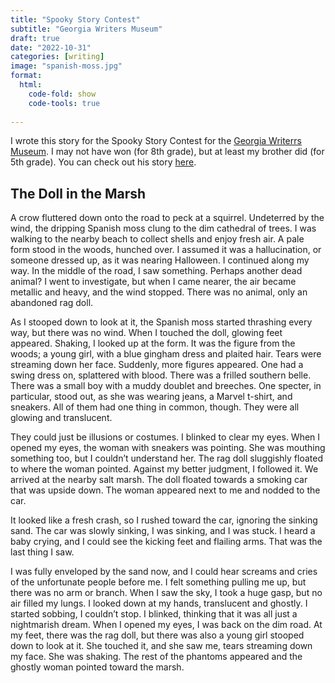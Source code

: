 ```yaml
---
title: "Spooky Story Contest"
subtitle: "Georgia Writers Museum"
draft: true
date: "2022-10-31"
categories: [writing]
image: "spanish-moss.jpg"
format:
  html:
    code-fold: show
    code-tools: true
    
---
```


I wrote this story for the Spooky Story Contest for the [Georgia Writerrs Museum](https://www.georgiawritersmuseum.org/spooky-story-contest/). I may not have won (for 8th grade), but at least my brother did (for 5th grade). You can check out his story [here](https://www.georgiawritersmuseum.org/the-tybee-island-ghost-ship/).

## The Doll in the Marsh

A crow fluttered down onto the road to peck at a squirrel. Undeterred by the wind, the dripping Spanish moss clung to the dim cathedral of trees. I was walking to the nearby beach to collect shells and enjoy fresh air. A pale form stood in the woods, hunched over. I assumed it was a hallucination, or someone dressed up, as it was nearing Halloween. I continued along my way. In the middle of the road, I saw something. Perhaps another dead animal? I went to investigate, but when I came nearer, the air became metallic and heavy, and the wind stopped. There was no animal, only an abandoned rag doll. 

As I stooped down to look at it, the Spanish moss started thrashing every way, but there was no wind. When I touched the doll, glowing feet appeared. Shaking, I looked up at the form. It was the figure from the woods; a young girl, with a blue gingham dress and plaited hair. Tears were streaming down her face. Suddenly, more figures appeared. One had a swing dress on, splattered with blood. There was a frilled southern belle. There was a small boy with a muddy doublet and breeches. One specter, in particular, stood out, as she was wearing jeans, a Marvel t-shirt, and sneakers. All of them had one thing in common, though. They were all glowing and translucent.

They could just be illusions or costumes. I blinked to clear my eyes. When I opened my eyes, the woman with sneakers was pointing. She was mouthing something too, but I couldn’t understand her. The rag doll sluggishly floated to where the woman pointed. Against my better judgment, I followed it. We arrived at the nearby salt marsh. The doll floated towards a smoking car that was upside down. The woman appeared next to me and nodded to the car.

It looked like a fresh crash, so I rushed toward the car, ignoring the sinking sand. The car was slowly sinking, I was sinking, and I was stuck. I heard a baby crying, and I could see the kicking feet and flailing arms. That was the last thing I saw. 

I was fully enveloped by the sand now, and I could hear screams and cries of the unfortunate people before me. I felt something pulling me up, but there was no arm or branch. When I saw the sky, I took a huge gasp, but no air filled my lungs. I looked down at my hands, translucent and ghostly. I started sobbing, I couldn’t stop. I blinked, thinking that it was all just a nightmarish dream. When I opened my eyes, I was back on the dim road. At my feet, there was the rag doll, but there was also a young girl stooped down to look at it. She touched it, and she saw me, tears streaming down my face. She was shaking. The rest of the phantoms appeared and the ghostly woman pointed toward the marsh. 

